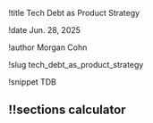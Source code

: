 
!title Tech Debt as Product Strategy

!date Jun. 28, 2025

!author Morgan Cohn

!slug tech_debt_as_product_strategy

!snippet TDB

## !!sections calculator

<RicedCalculator />
